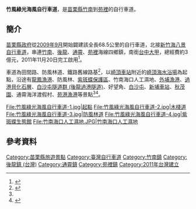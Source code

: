 '''竹風綠光海風自行車道'''，是[[苗栗縣|苗栗縣]][[竹南鎮|竹南]]到[[苑裡鎮|苑裡]]的自行車道。
==簡介==

[[苗栗縣政府|苗栗縣政府]]從[[2009年9月|2009年9月]]開始闢建該全長68.5公里的自行車道，北接[[新竹海八景自行車道|新竹海八景自行車道]]，串連[[竹南鎮|竹南]]、[[後龍鎮_(台灣)|後龍]]、[[通霄鎮|通霄]]、[[苑裡|苑裡]]海線四鄉鎮，南銜[[台中|台中]][[大甲區|大甲]]，總經費約3億元，2011年11月20日完工啟用<ref name="自行車道啟用 2千車友遊覽海岸線旖旎風光">{{cite web|url=http://www.taian.gov.tw/cht/newsview.php?menuID=3381&forewordID=144005&secureChk=5d700d3dbc53abb999b111291dd19da6|title=苗栗「綠光海風」自行車道啟用 2千車友遊覽海岸線旖旎風光|author=|date=2011-11-20|publisher=苗栗縣政府|language=zh-tw|accessdate=2013-12-08}}</ref>。

車道為田間路、防風林道、鐵路舊線路基<ref>{{cite web|url=http://bike.ericchen.info/20130119.htm|title=寂行神隱舊海線 (崎頂子母隧道-綠光海風自行車道-大山車站-合歡石滬-同興老街-半天寮好望角-白沙屯隧道群-過港貝化石層-新埔車站) Eric的單車日記|author=Eric|date=|publisher=Eric的單車日記|language=zh-tw|accessdate=2013-12-07}}</ref>，以[[崎頂車站|崎頂車站]]附近的[[崎頂海水浴場|崎頂海水浴場]]為起點，沿途有[[龍鳳漁港|龍鳳漁港]]、防風林、[[紫斑蝶保護區|紫斑蝶保護區]]、竹南海口人工濕地、[[外埔漁港|外埔漁港]]、[[過港貝化石層|過港貝化石層]]、[[白沙屯隧道群_(後龍過港隧道)|白沙屯隧道群 (後龍過港隧道)]]、好望角、[[白沙屯_(苗栗縣)|白沙屯]]、[[新埔車站_(苗栗縣)|新埔車站]]、[[秋茂園|秋茂園]]、通霄海洋渡假村、[[苑港漁港|苑港漁港]]等景點<ref name="自行車道啟用 2千車友遊覽海岸線旖旎風光"></ref><ref>{{cite web|url=http://guide.easytravel.com.tw/scenic.aspx?CityID=8&AreaID=89&PlaceID=3262|title=竹南綠光海風自行車道|author=|date=|publisher=四方通行旅遊網站|language=zh-tw|accessdate=2013-12-07}}</ref>。

<gallery>
File:竹風綠光海風自行車道-1.jpg|起點
File:竹風綠光海風自行車道-2.jpg|木棧道
File:竹風綠光海風自行車道-3.jpg|防風林道
File:竹風綠光海風自行車道-4.jpg|紫斑蝶生態館
File:竹南海口人工濕地.JPG|竹南海口人工濕地
</gallery>

==參考資料==
{{reflist}}

[[Category:苗栗縣旅遊景點|Category:苗栗縣旅遊景點]]
[[Category:臺灣自行車道|Category:臺灣自行車道]]
[[Category:竹南鎮|Category:竹南鎮]]
[[Category:後龍鎮_(台灣)|Category:後龍鎮 (台灣)]]
[[Category:通霄鎮|Category:通霄鎮]]
[[Category:苑裡鎮|Category:苑裡鎮]]
[[Category:2011年台灣建立|Category:2011年台灣建立]]